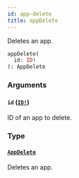 ```yaml
---
id: app-delete
title: appDelete
---
```


Deletes an app.

```graphql
appDelete(
  id: ID!
): AppDelete

```

### Arguments

#### `id` ([`ID!`](../../../developer/api-reference/scalars/id))

ID of an app to delete.

### Type

#### [`AppDelete`](../../../developer/api-reference/objects/app-delete)

Deletes an app.
